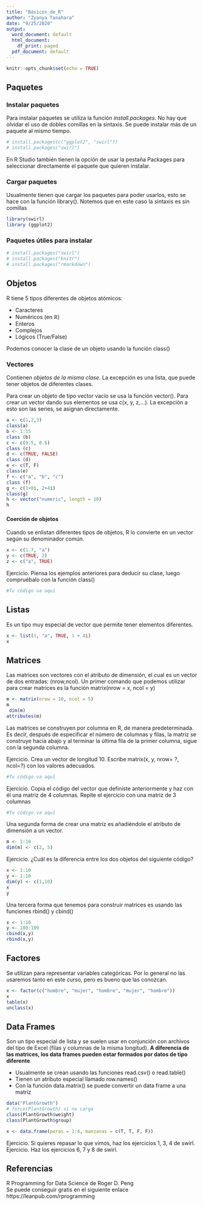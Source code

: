 ```yaml
---
title: "Básicos_de_R"
author: "Zyanya Tanahara"
date: "9/25/2020"
output:
  word_document: default
  html_document:
    df_print: paged
  pdf_document: default
---
```


```r
knitr::opts_chunk$set(echo = TRUE)
```

## Paquetes
### Instalar paquetes

Para instalar paquetes se utiliza la función *install.packages*. No hay que olvidar el uso de dobles comillas en la sintaxis.
Se puede instalar más de un paquete al mismo tiempo.

```r
# install.packages(c("ggplot2", "swirl"))
# install.packages("swirl")                

```

En R Studio también tienen la opción de usar la pestaña Packages para seleccionar directamente el paquete que quieren instalar.


### Cargar paquetes

Usualmente tienen que cargar los paquetes para poder usarlos, esto se hace con la función library(). Notemos que en este caso la sintaxis es sin comillas

```r
library(swirl)
library (ggplot2)
```


### Paquetes útiles para instalar
```r
# install.packages("swirl")
# install.packages("knitr")
# install.packages("rmarkdown")

```

## Objetos
R tiene 5 tipos diferentes de objetos atómicos:

- Caracteres  
- Numéricos (en $\mathbb{R}$)  
- Enteros  
- Complejos  
- Lógicos (True/False)  

Podemos conocer la clase de un objeto usando la función class()


### Vectores
Contienen *objetos de la misma clase*. La excepción es una lista, que puede tener objetos de diferentes clases.

Para crear un objeto de tipo vector vacío se usa la función vector(). Para crear un vector dando sus elementos se usa c(x, y, z,...). La excepción a esto son las series, se asignan directamente.

```r
a <- c(1,2,3)
class(a)
b <- 1:15
class (b)
c <- c(0.5, 0.6) 
class (c)
d <- c(TRUE, FALSE) 
class (d)
e <- c(T, F)
class(e)
f <- c("a", "b", "c")
class (f)
g <- c(1+0i, 2+4i) 
class(g)
h <- vector("numeric", length = 10)
h

```

#### Coerción de objetos  

Cuando se enlistan diferentes tipos de objetos, R lo convierte en un vector según su denominador común.

```r
x <- c(1.7, "a") 
y <- c(TRUE, 2) 
z <- c("a", TRUE)
```


Ejercicio. Piensa los ejemplos anteriores para deducir su clase, luego compruébalo con la función class()
```r
#Tu código va aquí
```

## Listas
Es un tipo muy especial de vector que permite tener elementos diferentes.
```r
x <- list(1, "a", TRUE, 1 + 4i)
x
```

## Matrices
Las matrices son vectores con el atributo de dimensión, el cual es un vector de dos entradas: (nrow,ncol). Un primer comando que podemos utilizar para crear matrices es la función matrix(nrow = x, ncol = y)

```r
m <- matrix(nrow = 10, ncol = 5)
m
 dim(m)
attributes(m)
```

Las matrices se construyen por columna en R, de manera predeterminada. Es decir, después de especificar el número de columnas y filas,  la matriz se construye hacia abajo y al terminar la última fila de la primer columna, sigue con la segunda columna.

Ejercicio. Crea un vector de longitud 10. Escribe matrix(x, y, nrow= ?, ncol=?) con los valores adecuados.
```r
#Tu código va aquí
```

Ejercicio. Copia el código del vector que definiste anteriormente y haz con él una matriz de 4 columnas. Repite el ejercicio con una matriz de 3 columnas
```r
#Tu código va aquí
```

Una segunda forma de crear una matriz es añadiéndole el atributo de dimensión a un vector.
```r
m <- 1:10
dim(m) <- c(2, 5)
```

Ejercicio. ¿Cuál es la diferencia entre los dos objetos del siguiente código?
```r
x <- 1:10
y <- 1:10
dim(y) <- c(1,10)
x
y
```

Una tercera forma que tenemos para construir matrices es usando las funciones rbind() y cbind()
```r
x <- 1:10
y <- 100:109
cbind(x,y)
rbind(x,y)
```

## Factores
Se utilizan para representar variables categóricas. Por lo general no las usaremos tanto en este curso, pero es bueno que las conozcan. 
```r
x <- factor(c("hombre", "mujer", "hombre", "mujer", "hombre"))
x
table(x) 
unclass(x)
```

## Data Frames
Son un tipo especial de lista y se suelen usar en conjunción con archivos del tipo de Excel (filas y columnas de la misma longitud). **A diferencia de las matrices, los data frames pueden estar formados por datos de tipo diferente**. 

+ Usualmente se crean usando las funciones read.csv() o read.table()  
+ Tienen un atributo especial llamado row.names()  
+ Con la función data.matrix() se puede convertir un data frame a una matriz  

```r
data("PlantGrowth")
# force(PlantGrowth) si no carga
class(PlantGrowth$weight)
class(PlantGrowth$group)

x <- data.frame(peras = 1:4, manzanas = c(T, T, F, F))
```

Ejercicio. Si quieres repasar lo que vimos, haz los ejercicios 1, 3, 4 de swirl.  
Ejercicio. Haz los ejercicios 6, 7 y 8 de swirl. 

## Referencias
R Programming for Data Science de Roger D. Peng  
Se puede conseguir gratis en el siguiente enlace  
https://leanpub.com/rprogramming

